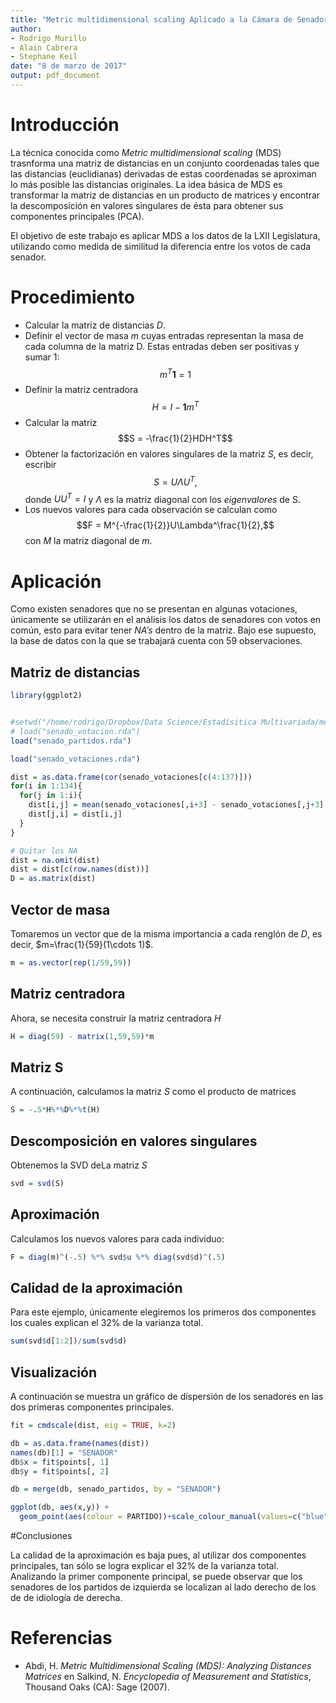 ```yaml
---
title: "Metric multidimensional scaling Aplicado a la Cámara de Senadores"
author:
- Rodrigo Murillo
- Alain Cabrera
- Stephane Keil
date: "8 de marzo de 2017"
output: pdf_document
---
```


# Introducción
La técnica conocida como *Metric multidimensional scaling* (MDS) trasnforma una matriz de distancias en un conjunto coordenadas tales que las distancias (euclidianas) derivadas de estas coordenadas se aproximan lo más posible las distancias originales. La idea básica de MDS es transformar la matriz de distancias en un producto de matrices y encontrar la descomposición en valores singulares de ésta para obtener sus  componentes principales (PCA).

El objetivo de este trabajo es aplicar MDS a los datos de la LXII Legislatura, utilizando como medida de similitud la diferencia entre los votos de cada senador.

# Procedimiento
* Calcular la matriz de distancias $D$.
* Definir el vector de masa $m$ cuyas entradas representan la masa de cada columna de la matriz D. Estas entradas deben ser positivas y sumar 1: $$m^T\textbf{1} = 1$$
* Definir la matriz centradora $$H = I - \textbf{1}m^T$$
* Calcular la matriz $$S = -\frac{1}{2}HDH^T$$
* Obtener la factorización en valores singulares de la matriz $S$, es decir, escribir $$S = U\Lambda U^T,$$ donde $UU^T = I$ y $\Lambda$ es la matriz diagonal con los *eigenvalores* de S.
* Los nuevos valores para cada observación se calculan como $$F = M^{-\frac{1}{2}}U\Lambda^\frac{1}{2},$$ con $M$ la matriz diagonal de $m$.

# Aplicación

Como existen senadores que no se presentan en algunas votaciones, únicamente se utilizarán en el análisis los datos de senadores con votos en común, esto para evitar tener *NA's* dentro de la matriz. Bajo ese supuesto, la base de datos con la que se trabajará cuenta con 59 observaciones.

## Matriz de distancias


```r
library(ggplot2)


#setwd("/home/rodrigo/Dropbox/Data Science/Estadísitica Multivariada/metodosMultivariados2017/data/")
# load("senado_votacion.rda")
load("senado_partidos.rda")
```

```r
load("senado_votaciones.rda")

dist = as.data.frame(cor(senado_votaciones[c(4:137)]))
for(i in 1:134){
  for(j in 1:i){
    dist[i,j] = mean(senado_votaciones[,i+3] - senado_votaciones[,j+3], na.rm = TRUE)
    dist[j,i] = dist[i,j]
  }
}

# Quitar los NA
dist = na.omit(dist)
dist = dist[c(row.names(dist))]
D = as.matrix(dist)
```

## Vector de masa
Tomaremos un vector que de la misma importancia a cada renglón de $D$, es decir, $m=\frac{1}{59}(1\cdots 1)$.
```r
m = as.vector(rep(1/59,59))
```
## Matriz centradora
Ahora, se necesita construir la matriz centradora *H*
```r
H = diag(59) - matrix(1,59,59)*m
```
## Matriz S
A continuación, calculamos la matriz $S$ como el producto de matrices
```r
S = -.5*H%*%D%*%t(H)
```

## Descomposición en valores singulares
Obtenemos la SVD deLa matriz *S*

```r
svd = svd(S)
```

## Aproximación
Calculamos los nuevos valores para cada individuo:

```r
F = diag(m)^(-.5) %*% svd$u %*% diag(svd$d)^(.5)
```
## Calidad de la aproximación
Para este ejemplo, únicamente elegiremos los primeros dos componentes los cuales explican el 32% de la varianza total.


```r
sum(svd$d[1:2])/sum(svd$d)
```
## Visualización
A continuación se muestra un gráfico de dispersión de los senadores en las dos primeras componentes principales.

```r

fit = cmdscale(dist, eig = TRUE, k=2)

db = as.data.frame(names(dist)) 
names(db)[1] = "SENADOR"
db$x = fit$points[, 1]
db$y = fit$points[, 2]

db = merge(db, senado_partidos, by = "SENADOR")

ggplot(db, aes(x,y)) +
  geom_point(aes(colour = PARTIDO))+scale_colour_manual(values=c("blue", "yellow","red","orange","green"))

```

#Conclusiones

La calidad de la aproximación es baja pues, al utilizar dos componentes principales, tan sólo se logra explicar el 32% de la varianza total.
Analizando la primer componente principal, se puede observar que los senadores de los partidos de izquierda se localizan al lado derecho de los de de idiología de derecha. 

# Referencias
+ Abdi, H. *Metric Multidimensional Scaling (MDS): Analyzing Distances Matrices* en Salkind, N. *Encyclopedia of Measurement and Statistics*, Thousand Oaks (CA): Sage (2007).
